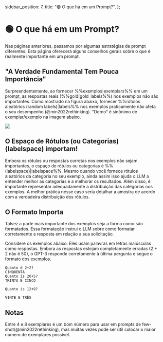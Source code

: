   sidebar_position: 7,
  title: "🟢 O que há em um Prompt?",
};

# 🟢 O que há em um Prompt?

Nas páginas anteriores, passamos por algumas estratégias de prompt diferentes. Esta página oferecerá alguns conselhos gerais sobre o que é realmente importante em um prompt.

## "A Verdade Fundamental Tem Pouca Importância"

Surpreendentemente, ao fornecer %%exemplos|exemplars%% em um prompt, as respostas reais (%%gold|gold_labels%%) nos exemplos não são importantes. Como mostrado na figura abaixo, fornecer %%rótulos aleatórios (random labels)|labels%% nos exemplos praticamente não afeta o seu desempenho (@min2022rethinking). "Demo" é sinônimo de exemplar/exemplo na imagem abaixo.

<div style={{ textAlign: "center" }}>
  <Image
    src="/docs/assets/intermediate/gold_unimportant.webp"
    width={2340}
    height={920}
    style={{ width: "750px", margin: "auto" }}
  />
</div>

## O Espaço de Rótulos (ou Categorias) (labelspace) importam!

Embora os rótulos ou respostas corretas nos exemplos não sejam importantes, o espaço de rótulos ou categorias é %%(labelspace)|labelspace%%. Mesmo quando você fornece rótulos aleatórios da categoria no seu exemplo, ainda assim isso ajuda o LLM a entender melhor as categorias e a melhorar os resultados. Além disso, é importante representar adequadamente a distribuição das categorias nos exemplos. A melhor prática nesse caso seria detalhar a amostra de acordo com a verdadeira distribuição dos rótulos.

## O Formato Importa

Talvez a parte mais importante dos exemplos seja a forma como são formatados. Essa formatação instrui o LLM sobre como formatar corretamente a resposta em relação a sua solicitação.

Considere os exemplos abaixo. Eles usam palavras em letras maiúsculas como respostas. Embora as respostas estejam completamente erradas (2 + 2 não é 50), o GPT-3 responde corretamente à última pergunta e segue o formato dos exemplos.

```text
Quanto é 2+2?
CINQUENTA
Quanto is 20+5?
TRINTA E CINCO

Quanto is 12+9?

VINTE E TRÊS

```

## Notas

Entre 4 e 8 exemplares é um bom número para usar em prompts de few-shot(@min2022rethinking), mas muitas vezes pode ser útil colocar o maior número de exemplares possível.
